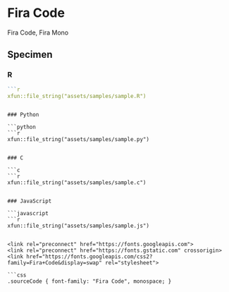 # Fira Code

Fira Code, Fira Mono

## Specimen

### R

```r
```r
xfun::file_string("assets/samples/sample.R")
```
```

### Python

```python
```r
xfun::file_string("assets/samples/sample.py")
```
```

### C

```c
```r
xfun::file_string("assets/samples/sample.c")
```
```

### JavaScript

```javascript
```r
xfun::file_string("assets/samples/sample.js")
```
```

<link rel="preconnect" href="https://fonts.googleapis.com">
<link rel="preconnect" href="https://fonts.gstatic.com" crossorigin>
<link href="https://fonts.googleapis.com/css2?family=Fira+Code&display=swap" rel="stylesheet">

```css
.sourceCode { font-family: "Fira Code", monospace; }
```
